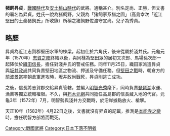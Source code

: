 '''猪飼昇貞'''，[[战国时代_(日本)|戰國時代]]及[[安土桃山时代|安土桃山時代]]的武將。通稱甚介。別名定尚、正勝，但文書的署名為昇貞。姓氏一說為猪飼野。父親為「猪飼家系譜之圖」（高島幸次「近江堅田的土豪猪飼氏」所收錄）所稱之猪飼野佐渡守宣尚。兒子為秀貞。
== 略歷 ==
昇貞為近江志賀郡堅田水軍的棟梁，起初仕於六角氏，後來從屬於淺井氏。元龜元年（1570年）[[志賀之陣|志賀之陣]]終結以後，與同樣為堅田眾的居初又次郎、馬場孫次郎一起降伏於[[織田信長|織田信長]]，擔任對淺井氏的警戒任務。同年11月25日，織田家派遣昇貞與[[坂井政尚|坂井政尚]]共同負責堅田地區之物流、押送及守備任務。但[[堅田之戰|堅田之戰]]時，朝倉方的[[前波景當|前波景當]]率朝倉軍進攻時，坂井政尚戰死，昇貞則逃亡成功。

之後，信長將志賀郡交給昇貞管轄，並編入[[明智光秀|明智光秀]]麾下，同時負責[[琵琶湖|琵琶湖]]水運、漁業等獨立統轄權限。不久，與[[朽木元綱|朽木元綱]]共同擔任高島郡的信長藏入地的代官。元龜3年（1572年）7月，明智勢與淺井方交戰時，於沿岸據點放火、槍擊。

天正10年（1582年）4月22日之後，文書就沒有昇貞的記載，推測是[[本能寺之變|本能寺之變]]時，擔任明智方部將而戰死。

[[Category:戰國武將|Category:戰國武將]]
[[Category:日本下落不明者|Category:日本下落不明者]]